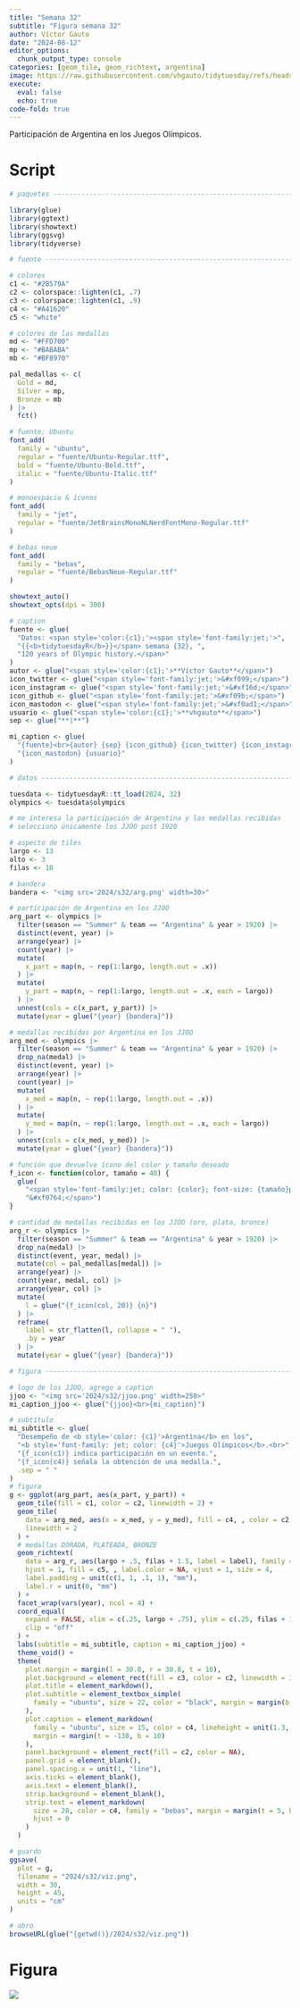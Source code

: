 ```yaml
---
title: "Semana 32"
subtitle: "Figura semana 32"
author: Víctor Gauto
date: "2024-08-12"
editor_options:
  chunk_output_type: console
categories: [geom_tile, geom_richtext, argentina]
image: https://raw.githubusercontent.com/vhgauto/tidytuesday/refs/heads/main/2024/s32/viz.png
execute:
  eval: false
  echo: true
code-fold: true
---
```


Participación de Argentina en los Juegos Olímpicos.

# Script

```r

# paquetes ----------------------------------------------------------------

library(glue)
library(ggtext)
library(showtext)
library(ggsvg)
library(tidyverse)

# fuente ------------------------------------------------------------------

# colores
c1 <- "#2B579A"
c2 <- colorspace::lighten(c1, .7)
c3 <- colorspace::lighten(c1, .9)
c4 <- "#A41620"
c5 <- "white"

# colores de las medallas
md <- "#FFD700"
mp <- "#BABABA"
mb <- "#BF8970"

pal_medallas <- c(
  Gold = md,
  Silver = mp,
  Bronze = mb
) |> 
  fct()

# fuente: Ubuntu
font_add(
  family = "ubuntu", 
  regular = "fuente/Ubuntu-Regular.ttf",
  bold = "fuente/Ubuntu-Bold.ttf",
  italic = "fuente/Ubuntu-Italic.ttf"
)

# monoespacio & íconos
font_add(
  family = "jet", 
  regular = "fuente/JetBrainsMonoNLNerdFontMono-Regular.ttf"
)

# bebas neue
font_add(
  family = "bebas", 
  regular = "fuente/BebasNeue-Regular.ttf"
)

showtext_auto()
showtext_opts(dpi = 300)

# caption
fuente <- glue(
  "Datos: <span style='color:{c1};'><span style='font-family:jet;'>",
  "{{<b>tidytuesdayR</b>}}</span> semana {32}, ",
  "120 years of Olympic history.</span>"
)
autor <- glue("<span style='color:{c1};'>**Víctor Gauto**</span>")
icon_twitter <- glue("<span style='font-family:jet;'>&#xf099;</span>")
icon_instagram <- glue("<span style='font-family:jet;'>&#xf16d;</span>")
icon_github <- glue("<span style='font-family:jet;'>&#xf09b;</span>")
icon_mastodon <- glue("<span style='font-family:jet;'>&#xf0ad1;</span>")
usuario <- glue("<span style='color:{c1};'>**vhgauto**</span>")
sep <- glue("**|**")

mi_caption <- glue(
  "{fuente}<br>{autor} {sep} {icon_github} {icon_twitter} {icon_instagram} ",
  "{icon_mastodon} {usuario}"
)

# datos -------------------------------------------------------------------

tuesdata <- tidytuesdayR::tt_load(2024, 32)
olympics <- tuesdata$olympics

# me interesa la participación de Argentina y las medallas recibidas
# selecciono únicamente los JJOO post 1920

# aspecto de tiles
largo <- 13
alto <- 3
filas <- 10

# bandera
bandera <- "<img src='2024/s32/arg.png' width=30>"

# participación de Argentina en los JJOO
arg_part <- olympics |>
  filter(season == "Summer" & team == "Argentina" & year > 1920) |> 
  distinct(event, year) |> 
  arrange(year) |> 
  count(year) |> 
  mutate(
    x_part = map(n, ~ rep(1:largo, length.out = .x))
  ) |> 
  mutate(
    y_part = map(n, ~ rep(1:largo, length.out = .x, each = largo))
  ) |> 
  unnest(cols = c(x_part, y_part)) |> 
  mutate(year = glue("{year} {bandera}"))

# medallas recibidas por Argentina en los JJOO
arg_med <- olympics |>
  filter(season == "Summer" & team == "Argentina" & year > 1920) |> 
  drop_na(medal) |> 
  distinct(event, year) |> 
  arrange(year) |> 
  count(year) |> 
  mutate(
    x_med = map(n, ~ rep(1:largo, length.out = .x))
  ) |> 
  mutate(
    y_med = map(n, ~ rep(1:largo, length.out = .x, each = largo))
  ) |> 
  unnest(cols = c(x_med, y_med)) |> 
  mutate(year = glue("{year} {bandera}"))

# función que devuelve ícono del color y tamaño deseado
f_icon <- function(color, tamaño = 40) {
  glue(
    "<span style='font-family:jet; color: {color}; font-size: {tamaño}px'>",
    "&#xf0764;</span>")
}

# cantidad de medallas recibidas en los JJOO (oro, plata, bronce)
arg_r <- olympics |>
  filter(season == "Summer" & team == "Argentina" & year > 1920) |> 
  drop_na(medal) |> 
  distinct(event, year, medal) |> 
  mutate(col = pal_medallas[medal]) |> 
  arrange(year) |> 
  count(year, medal, col) |> 
  arrange(year, col) |> 
  mutate(
    l = glue("{f_icon(col, 20)} {n}")
  ) |> 
  reframe(
    label = str_flatten(l, collapse = " "),
    .by = year
  ) |> 
  mutate(year = glue("{year} {bandera}"))

# figura -----------------------------------------------------------------

# logo de los JJOO, agrego a caption
jjoo <- "<img src='2024/s32/jjoo.png' width=250>"
mi_caption_jjoo <- glue("{jjoo}<br>{mi_caption}")

# subtítulo
mi_subtitle <- glue(
  "Desempeño de <b style='color: {c1}'>Argentina</b> en los",
  "<b style='font-family: jet; color: {c4}'>Juegos Olímpicos</b>.<br>",
  "{f_icon(c1)} indica participación en un evento.",
  "{f_icon(c4)} señala la obtención de una medalla.",
  .sep = " "
)
# figura
g <- ggplot(arg_part, aes(x_part, y_part)) +
  geom_tile(fill = c1, color = c2, linewidth = 2) +
  geom_tile(
    data = arg_med, aes(x = x_med, y = y_med), fill = c4, , color = c2,
    linewidth = 2
  ) +
  # medallas DORADA, PLATEADA, BRONZE
  geom_richtext(
    data = arg_r, aes(largo + .5, filas + 1.5, label = label), family = "jet",
    hjust = 1, fill = c5, , label.color = NA, vjust = 1, size = 4,
    label.padding = unit(c(1, 1, .1, 1), "mm"),
    label.r = unit(0, "mm")
  ) +
  facet_wrap(vars(year), ncol = 4) +
  coord_equal(
    expand = FALSE, xlim = c(.25, largo + .75), ylim = c(.25, filas + 1.8),
    clip = "off"
  ) +
  labs(subtitle = mi_subtitle, caption = mi_caption_jjoo) +
  theme_void() +
  theme(
    plot.margin = margin(l = 30.8, r = 30.8, t = 10),
    plot.background = element_rect(fill = c3, color = c2, linewidth = 3),
    plot.title = element_markdown(),
    plot.subtitle = element_textbox_simple(
      family = "ubuntu", size = 22, color = "black", margin = margin(b = 20)
    ),
    plot.caption = element_markdown(
      family = "ubuntu", size = 15, color = c4, lineheight = unit(1.3, "line"),
      margin = margin(t = -130, b = 10)
    ),
    panel.background = element_rect(fill = c2, color = NA),
    panel.grid = element_blank(),
    panel.spacing.x = unit(1, "line"),
    axis.ticks = element_blank(),
    axis.text = element_blank(),
    strip.background = element_blank(),
    strip.text = element_markdown(
      size = 28, color = c4, family = "bebas", margin = margin(t = 5, b = 2),
      hjust = 0
    )
  )

# guardo
ggsave(
  plot = g,
  filename = "2024/s32/viz.png",
  width = 30,
  height = 45,
  units = "cm"
)

# abro
browseURL(glue("{getwd()}/2024/s32/viz.png"))
```

# Figura

![](https://raw.githubusercontent.com/vhgauto/tidytuesday/refs/heads/main/2024/s32/viz.png)


